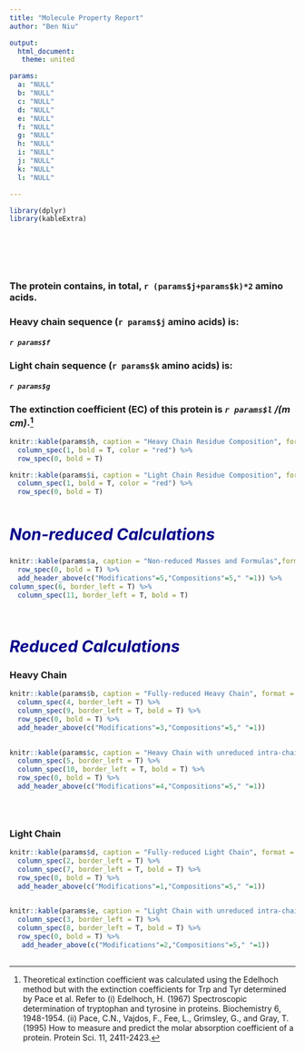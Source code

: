 ```yaml
---
title: "Molecule Property Report"
author: "Ben Niu"

output: 
  html_document:
   theme: united

params:
  a: "NULL"
  b: "NULL"
  c: "NULL"
  d: "NULL"
  e: "NULL"
  f: "NULL"
  g: "NULL"
  h: "NULL"
  i: "NULL"
  j: "NULL"
  k: "NULL"
  l: "NULL"

---
```


<style type="text/css">


h1.title {
  font-size: 38px;
  color: Black;
}
h1 { /* Header 1 */
  font-size: 28px;
  color: DarkBlue;
}
h2 { /* Header 2 */
  font-size: 28px;
  color: DarkBlue;
}
h5 { /* Header 5 */
  font-family: "Courier"; font-size: 14px;
}

</style>


<div style="margin-bottom:100px;">
```r
library(dplyr)
library(kableExtra)

```


</div>
### The protein contains, in total, `r (params$j+params$k)*2` amino acids.  
### **Heavy chain** sequence (`r params$j` amino acids) is:  
##### `r params$f`

### **Light chain** sequence (`r params$k` amino acids) is:    
##### `r params$g`  

### The **extinction coefficient (EC)** of this protein is *`r params$l` /(m cm)*.[^1]
[^1]: Theoretical extinction coefficient was calculated using the Edelhoch method but with the extinction coefficients for Trp and Tyr determined by Pace et al. Refer to (i) Edelhoch, H. (1967) Spectroscopic determination of tryptophan and tyrosine in proteins. Biochemistry 6, 1948-1954. (ii) Pace, C.N., Vajdos, F., Fee, L., Grimsley, G., and Gray, T. (1995) How to measure and predict the molar absorption coefficient of a protein. Protein Sci. 11, 2411-2423.


```r
knitr::kable(params$h, caption = "Heavy Chain Residue Composition", format = "html", align="c") %>% kable_styling(bootstrap_options = c("striped","condensed","responsive","hover"))  %>%
  column_spec(1, bold = T, color = "red") %>%
  row_spec(0, bold = T)
```



```r
knitr::kable(params$i, caption = "Light Chain Residue Composition", format = "html", align="c") %>% kable_styling(bootstrap_options =  c("striped","condensed","responsive","hover"))  %>%
  column_spec(1, bold = T, color = "red") %>%
  row_spec(0, bold = T)
```


<div style="margin-bottom:50px;">
</div>

## *Non-reduced Calculations*    

```r
knitr::kable(params$a, caption = "Non-reduced Masses and Formulas",format = "html",row.names = FALSE, align = "c", col.names = c("HC-pE","LC-pE","CtermK removal","Glycan","DSB","C","H","N","O","S","Mass")) %>% kable_styling(bootstrap_options = c("striped","condensed","responsive","hover")) %>%
  row_spec(0, bold = T) %>%
  add_header_above(c("Modifications"=5,"Compositions"=5," "=1)) %>%
column_spec(6, border_left = T) %>%
  column_spec(11, border_left = T, bold = T)
 
```

<div style="margin-bottom:50px;">
</div>
## *Reduced Calculations* 
### **Heavy Chain** 

```r
knitr::kable(params$b, caption = "Fully-reduced Heavy Chain", format = "html", row.names = FALSE,  align = "c", col.names = c("HC-pE", "CtermK removal", "Glycan", "C","H","N","O","S","Mass")) %>%  kable_styling(bootstrap_options = c("striped","condensed","responsive","hover")) %>% 
  column_spec(4, border_left = T) %>%
  column_spec(9, border_left = T, bold = T) %>%
  row_spec(0, bold = T) %>%
  add_header_above(c("Modifications"=3,"Compositions"=5," "=1))
  
```



```r
knitr::kable(params$c, caption = "Heavy Chain with unreduced intra-chain disulfide bonds", format = "html", row.names = FALSE, align = "c", col.names = c("HC-pE", "CtermK removal", "Glycan", "#.UnReduced DSB", "C","H","N","O","S","Mass")) %>%  kable_styling(bootstrap_options = c("striped","condensed","responsive","hover")) %>% 
  column_spec(5, border_left = T) %>%
  column_spec(10, border_left = T, bold = T) %>%
  row_spec(0, bold = T) %>%
  add_header_above(c("Modifications"=4,"Compositions"=5," "=1))
  
```

<div style="margin-bottom:50px;">
</div>
### **Light Chain**  

```r
knitr::kable(params$d, caption = "Fully-reduced Light Chain", format = "html",  row.names = FALSE,  align = "c", col.names = c("LC-pE" , "C","H","N","O","S","Mass")) %>%  kable_styling(bootstrap_options = c("striped","condensed","responsive","hover")) %>% 
  column_spec(2, border_left = T) %>%
  column_spec(7, border_left = T, bold = T) %>%
  row_spec(0, bold = T) %>%
  add_header_above(c("Modifications"=1,"Compositions"=5," "=1))
  
```


```r
knitr::kable(params$e, caption = "Light Chain with unreduced intra-chain disulfide bonds", format = "html",row.names = FALSE, align = "c", col.names = c("LC-pE" , "#.Unreduced DSB", "C","H","N","O","S","Mass")) %>%  kable_styling(bootstrap_options  = c("striped","condensed","responsive","hover")) %>% 
  column_spec(3, border_left = T) %>%
  column_spec(8, border_left = T, bold = T) %>%
  row_spec(0, bold = T) %>%
   add_header_above(c("Modifications"=2,"Compositions"=5," "=1))
 
```




